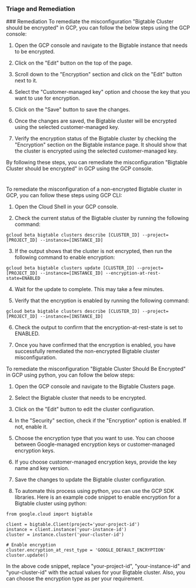 
### Triage and Remediation
<Tabs>
<Tab title='Remediation'>
### Remediation

<AccordionGroup>
<Accordion title='Using Console' defaultOpen='true'>
To remediate the misconfiguration "Bigtable Cluster should be encrypted" in GCP, you can follow the below steps using the GCP console:

1. Open the GCP console and navigate to the Bigtable instance that needs to be encrypted.

2. Click on the "Edit" button on the top of the page.

3. Scroll down to the "Encryption" section and click on the "Edit" button next to it.

4. Select the "Customer-managed key" option and choose the key that you want to use for encryption.

5. Click on the "Save" button to save the changes.

6. Once the changes are saved, the Bigtable cluster will be encrypted using the selected customer-managed key.

7. Verify the encryption status of the Bigtable cluster by checking the "Encryption" section on the Bigtable instance page. It should show that the cluster is encrypted using the selected customer-managed key.

By following these steps, you can remediate the misconfiguration "Bigtable Cluster should be encrypted" in GCP using the GCP console.

#
</Accordion>

<Accordion title='Using CLI'>
To remediate the misconfiguration of a non-encrypted Bigtable cluster in GCP, you can follow these steps using GCP CLI:

1. Open the Cloud Shell in your GCP console.

2. Check the current status of the Bigtable cluster by running the following command:

```
gcloud beta bigtable clusters describe [CLUSTER_ID] --project=[PROJECT_ID] --instance=[INSTANCE_ID]
```

3. If the output shows that the cluster is not encrypted, then run the following command to enable encryption:

```
gcloud beta bigtable clusters update [CLUSTER_ID] --project=[PROJECT_ID] --instance=[INSTANCE_ID] --encryption-at-rest-state=ENABLED
```

4. Wait for the update to complete. This may take a few minutes.

5. Verify that the encryption is enabled by running the following command:

```
gcloud beta bigtable clusters describe [CLUSTER_ID] --project=[PROJECT_ID] --instance=[INSTANCE_ID]
```

6. Check the output to confirm that the encryption-at-rest-state is set to ENABLED.

7. Once you have confirmed that the encryption is enabled, you have successfully remediated the non-encrypted Bigtable cluster misconfiguration.
</Accordion>

<Accordion title='Using Python'>
To remediate the misconfiguration "Bigtable Cluster Should Be Encrypted" in GCP using python, you can follow the below steps:

1. Open the GCP console and navigate to the Bigtable Clusters page.

2. Select the Bigtable cluster that needs to be encrypted.

3. Click on the "Edit" button to edit the cluster configuration.

4. In the "Security" section, check if the "Encryption" option is enabled. If not, enable it.

5. Choose the encryption type that you want to use. You can choose between Google-managed encryption keys or customer-managed encryption keys.

6. If you choose customer-managed encryption keys, provide the key name and key version.

7. Save the changes to update the Bigtable cluster configuration.

8. To automate this process using python, you can use the GCP SDK libraries. Here is an example code snippet to enable encryption for a Bigtable cluster using python:

```
from google.cloud import bigtable

client = bigtable.Client(project='your-project-id')
instance = client.instance('your-instance-id')
cluster = instance.cluster('your-cluster-id')

# Enable encryption
cluster.encryption_at_rest_type = 'GOOGLE_DEFAULT_ENCRYPTION'
cluster.update()
```

In the above code snippet, replace "your-project-id", "your-instance-id" and "your-cluster-id" with the actual values for your Bigtable cluster. Also, you can choose the encryption type as per your requirement.
</Accordion>

</AccordionGroup>
</Tab>
</Tabs>

